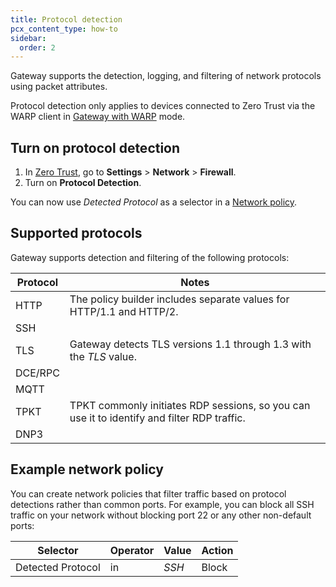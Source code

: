 ```yaml
---
title: Protocol detection
pcx_content_type: how-to
sidebar:
  order: 2
---
```


Gateway supports the detection, logging, and filtering of network protocols using packet attributes.

Protocol detection only applies to devices connected to Zero Trust via the WARP client in [Gateway with WARP](/cloudflare-one/connections/connect-devices/warp/configure-warp/warp-modes/#gateway-with-warp-default) mode.

## Turn on protocol detection

1. In [Zero Trust](https://one.dash.cloudflare.com/), go to **Settings** > **Network** > **Firewall**.
2. Turn on **Protocol Detection**.

You can now use _Detected Protocol_ as a selector in a [Network policy](/cloudflare-one/policies/gateway/network-policies/#detected-protocol).

## Supported protocols

Gateway supports detection and filtering of the following protocols:

| Protocol | Notes                                                                                       |
| -------- | ------------------------------------------------------------------------------------------- |
| HTTP     | The policy builder includes separate values for HTTP/1.1 and HTTP/2.                        |
| SSH      |                                                                                             |
| TLS      | Gateway detects TLS versions 1.1 through 1.3 with the _TLS_ value.                          |
| DCE/RPC  |                                                                                             |
| MQTT     |                                                                                             |
| TPKT     | TPKT commonly initiates RDP sessions, so you can use it to identify and filter RDP traffic. |
| DNP3     |                                                                                             |

## Example network policy

You can create network policies that filter traffic based on protocol detections rather than common ports. For example, you can block all SSH traffic on your network without blocking port 22 or any other non-default ports:

| Selector          | Operator | Value | Action |
| ----------------- | -------- | ----- | ------ |
| Detected Protocol | in       | _SSH_ | Block  |
